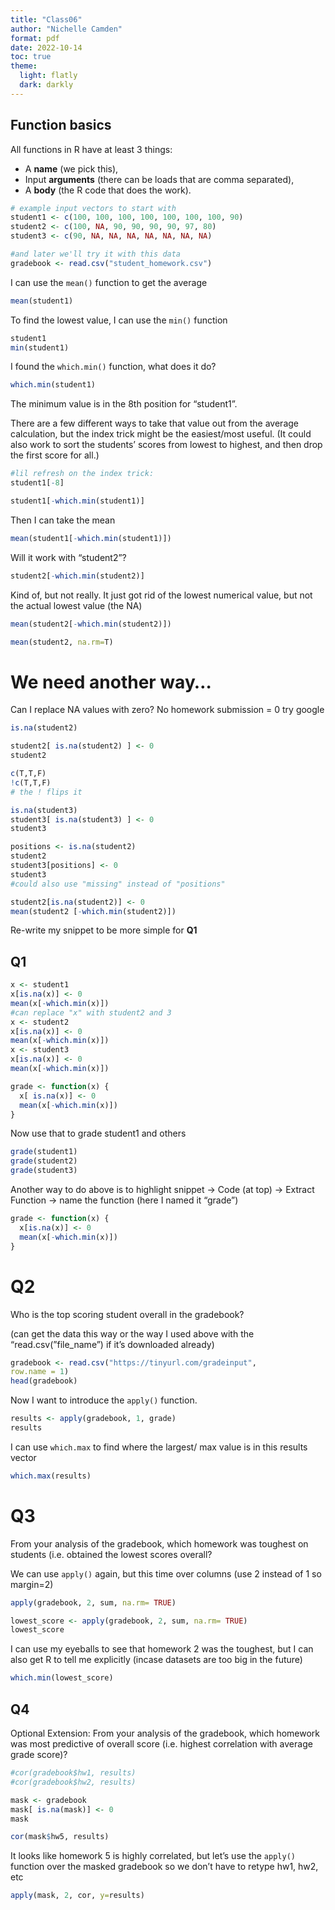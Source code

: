 ```yaml
---
title: "Class06"
author: "Nichelle Camden"
format: pdf
date: 2022-10-14
toc: true
theme: 
  light: flatly
  dark: darkly
---
```


## Function basics

All functions in R have at least 3 things:

- A **name** (we pick this),
- Input **arguments** (there can be loads that are comma separated),
- A **body** (the R code that does the work).


```r
# example input vectors to start with 
student1 <- c(100, 100, 100, 100, 100, 100, 100, 90)
student2 <- c(100, NA, 90, 90, 90, 90, 97, 80)
student3 <- c(90, NA, NA, NA, NA, NA, NA, NA)

#and later we'll try it with this data
gradebook <- read.csv("student_homework.csv")
```

I can use the `mean()` function to get the average
```r
mean(student1)
```
To find the lowest value, I can use the `min()` function
```r
student1
min(student1)
```
I found the `which.min()` function, what does it do?
```r
which.min(student1)
```
The minimum value is in the 8th position for "student1".

There are a few different ways to take that value out from the average calculation, but the index trick might be the easiest/most useful. 
(It could also work to sort the students' scores from lowest to highest, and then drop the first score for all.)
```r
#lil refresh on the index trick:
student1[-8]
```
```r
student1[-which.min(student1)]
```

Then I can take the mean
```r
mean(student1[-which.min(student1)])
```
Will it work with "student2"?
```r
student2[-which.min(student2)]
```
Kind of, but not really. It just got rid of the lowest numerical value, but not the actual lowest value (the NA)
```r
mean(student2[-which.min(student2)])
```
```r
mean(student2, na.rm=T)
```
# We need another way...

Can I replace NA values with zero? No homework submission = 0
try google
```r
is.na(student2)
```

```r
student2[ is.na(student2) ] <- 0
student2
```

```r
c(T,T,F)
!c(T,T,F)
# the ! flips it
```

```r
is.na(student3)
student3[ is.na(student3) ] <- 0
student3
```

```r
positions <- is.na(student2)
student2
student3[positions] <- 0
student3
#could also use "missing" instead of "positions"
```
```r
student2[is.na(student2)] <- 0
mean(student2 [-which.min(student2)])
```

Re-write my snippet to be more simple for **Q1**

## **Q1**
```r
x <- student1
x[is.na(x)] <- 0
mean(x[-which.min(x)])
#can replace "x" with student2 and 3
x <- student2
x[is.na(x)] <- 0
mean(x[-which.min(x)])
x <- student3
x[is.na(x)] <- 0
mean(x[-which.min(x)])
```
```r
grade <- function(x) {
  x[ is.na(x)] <- 0
  mean(x[-which.min(x)])
}
```
Now use that to grade student1 and others
```r
grade(student1)
grade(student2)
grade(student3)
```
Another way to do above is to highlight snippet -> Code (at top) -> Extract Function -> name the function (here I named it "grade")
```r
grade <- function(x) {
  x[is.na(x)] <- 0
  mean(x[-which.min(x)])
}
```

# **Q2** 
Who is the top scoring student overall in the gradebook?

(can get the data this way or the way I used above with the "read.csv("file_name") if it's downloaded already)
```r

gradebook <- read.csv("https://tinyurl.com/gradeinput",
row.name = 1)
head(gradebook)
```
Now I want to introduce the `apply()` function. 

```r
results <- apply(gradebook, 1, grade)
results
```
I can use `which.max` to find where the largest/ max value is in this results vector
```r
which.max(results)
```

# **Q3** 
From your analysis of the gradebook, which homework was toughest on students (i.e. obtained the lowest scores overall?

We can use `apply()` again, but this time over columns (use 2 instead of 1 so margin=2)
```r
apply(gradebook, 2, sum, na.rm= TRUE)
```
```r
lowest_score <- apply(gradebook, 2, sum, na.rm= TRUE)
lowest_score
```
I can use my eyeballs to see that homework 2 was the toughest, but I can also get R to tell me explicitly (incase datasets are too big in the future)
```r
which.min(lowest_score)
```
## **Q4**
Optional Extension: From your analysis of the gradebook, which homework was most predictive of overall score (i.e. highest correlation with average grade score)?

```r
#cor(gradebook$hw1, results)
#cor(gradebook$hw2, results)

mask <- gradebook
mask[ is.na(mask)] <- 0
mask
```
```r
cor(mask$hw5, results)

```
It looks like homework 5 is highly correlated, but let's use the `apply()` function over the masked gradebook so we don't have to retype hw1, hw2, etc
```r
apply(mask, 2, cor, y=results)
```

